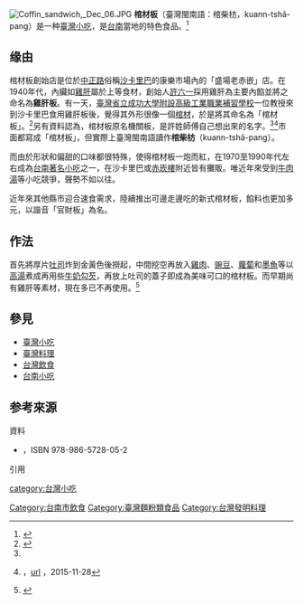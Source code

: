 <!--{{citecheck|time=2013-03-10T05:33:02+00:00}}-->
[[File:Coffin_sandwich,_Dec_06.JPG|thumb]]
'''棺材板'''（臺灣閩南語：棺柴枋，kuann-tshâ-pang）是一种[[臺灣小吃|臺灣小吃]]，是[[台南|台南]]當地的特色食品。<ref name="pingtan">{{cite web| url=http://www.350400.com/news/local/1635821.html| title=台湾美食之“棺材板”| publisher=平潭时报| accessdate=2013-03-07}}{{dead link|date=2018年3月 |bot=InternetArchiveBot |fix-attempted=yes }}</ref>

{{Taiwanese
| hanji      = 棺材板 / 棺柴枋
| tsuin      = ㄍㄨㄢ ㄘㄞˊ ㄅㄢˇ
| pinyin     = guān cái bǎn
| poj        = koaⁿ-chhâ-pang
| holo       = kuann-tshâ-pang
| english    = Coffin lid / coffin board / coffin toast
}}

==缘由==
棺材板創始店是位於[[中正路|中正路]]俗稱[[沙卡里巴|沙卡里巴]]的康樂市場內的「盛場老赤嵌」店。在1940年代，內臟如[[雞肝|雞肝]]屬於上等食材，創始人[[許六一|許六一]]採用雞肝為主要內餡並將之命名為'''雞肝板'''。有一天，[[臺灣省立成功大學附設高級工業職業補習學校|臺灣省立成功大學附設高級工業職業補習學校]]一位教授來到沙卡里巴食用雞肝板後，覺得其外形很像一個[[棺材|棺材]]，於是將其命名為「棺材板」。<ref>{{cite web | url=http://guan-tsai-ban.com.tw/tw/maindish_a.php | title=棺材板 | accessdate=2013-03-07 | archive-date=2013-01-05 | archive-url=https://web.archive.org/web/20130105001047/http://www.guan-tsai-ban.com.tw/tw/maindish_a.php | dead-url=no }}</ref>另有資料認為，棺材板原名機關板，是許姓師傅自己想出來的名字。<ref name="pingtan"/><ref>{{Harvnb|徐天麟|2014|p=38}}，[https://books.google.com/books?id=3HEGAwAAQBAJ&pg=PA38&lpg=PA38&dq=%E6%A3%BA%E6%9D%90%E6%9D%BF+%E7%9B%9B%E5%A0%B4%E8%80%81%E8%B5%A4%E5%B5%8C&source=bl&ots=sQhU4SgNVc&sig=g_2gDESJOMx2GZLQvF1UZxuTI10&sa=X&ved=0ahUKEwjL7OzbnrLJAhVFkZQKHS0nBj0Q6AEITjAJ#v=onepage&q=%E6%A3%BA%E6%9D%90%E6%9D%BF%20%E7%9B%9B%E5%A0%B4%E8%80%81%E8%B5%A4%E5%B5%8C&f=false url] {{Wayback|url=https://books.google.com/books?id=3HEGAwAAQBAJ&pg=PA38&lpg=PA38&dq=%E6%A3%BA%E6%9D%90%E6%9D%BF+%E7%9B%9B%E5%A0%B4%E8%80%81%E8%B5%A4%E5%B5%8C&source=bl&ots=sQhU4SgNVc&sig=g_2gDESJOMx2GZLQvF1UZxuTI10&sa=X&ved=0ahUKEwjL7OzbnrLJAhVFkZQKHS0nBj0Q6AEITjAJ#v=onepage&q=%E6%A3%BA%E6%9D%90%E6%9D%BF%20%E7%9B%9B%E5%A0%B4%E8%80%81%E8%B5%A4%E5%B5%8C&f=false |date=20160723002906 }}，2015-11-28</ref>市面都寫成「棺材板」，但實際上臺灣閩南語讀作'''棺柴枋'''（kuann-tshâ-pang）。

而由於形狀和偏甜的口味都很特殊，使得棺材板一炮而紅，在1970至1990年代左右成為[[台南小吃|台南著名小吃]]之一，在沙卡里巴或[[赤崁樓|赤崁樓]]附近皆有攤販。唯近年來受到[[牛肉湯|牛肉湯]]等小吃競爭，聲勢不如以往。

近年來其他縣市迎合速食需求，陸續推出可邊走邊吃的新式棺材板，餡料也更加多元，以諧音「官財板」為名。

==作法==
首先將厚片[[吐司|吐司]]炸到金黃色後撈起，中間挖空再放入[[雞肉|雞肉]]、[[豌豆|豌豆]]、[[蘿蔔|蘿蔔]]和[[墨魚|墨魚]]等以[[高湯|高湯]]煮成再用些[[牛奶|牛奶]][[勾芡|勾芡]]，再放上吐司的蓋子即成為美味可口的棺材板。而早期尚有雞肝等素材，現在多已不再使用。<ref>{{cite web | url=http://www.chinanews.com/tw/2011/05-19/3051869.shtml | title=台南小吃“棺材板”名副其实 销路好 | publisher=中国新闻网 | accessdate=2013-03-07 | archive-date=2014-04-26 | archive-url=https://web.archive.org/web/20140426214705/http://www.chinanews.com/tw/2011/05-19/3051869.shtml | dead-url=no }}</ref>

== 參見 ==
* [[臺灣小吃|臺灣小吃]]
* [[臺灣料理|臺灣料理]]
* [[台灣飲食|台灣飲食]]
* [[台南小吃|台南小吃]]

==参考來源==
;資料
*{{cite book| title=《台南80攤：徐天麟帶你吃遍道地台南美食》 | url= https://books.google.com/books?id=3HEGAwAAQBAJ&dq=%E6%A3%BA%E6%9D%90%E6%9D%BF+%E7%9B%9B%E5%A0%B4%E8%80%81%E8%B5%A4%E5%B5%8C&source=gbs_navlinks_s| author=徐天麟 |date=2014年2月26日 |origyear=2014 |ref= {{sfnref|徐天麟|2014}} |language=zh |publisher=布克文化|pages={{{pages|203頁}}} | isbn= 978-986-572-805-2 }}{{zh-tw}}，ISBN 978-986-5728-05-2

;引用
<div class="references-small">
<references></references>
</div>

[[category:台灣小吃|category:台灣小吃]]
[[Category:台南市飲食|Category:台南市飲食]]
[[Category:臺灣麵粉類食品|Category:臺灣麵粉類食品]]
[[Category:台灣發明料理|Category:台灣發明料理]]